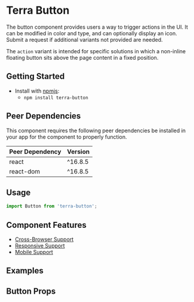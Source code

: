 


<Badge />

# Terra Button

The button component provides users a way to trigger actions in the UI.
It can be modified in color and type, and can optionally display an icon.
Submit a request if additional variants not provided are needed.



The `action` variant is intended for specific solutions in which a non-inline floating button sits above the page content in a fixed position.

## Getting Started

- Install with [npmjs](https://www.npmjs.com):
  - `npm install terra-button`

<!-- AUTO-GENERATED-CONTENT:START Peer Dependencies -->
## Peer Dependencies

This component requires the following peer dependencies be installed in your app for the component to properly function.

| Peer Dependency | Version |
|-|-|
| react | ^16.8.5 |
| react-dom | ^16.8.5 |

<!-- AUTO-GENERATED-CONTENT:END -->

## Usage

```jsx
import Button from 'terra-button';
```

## Component Features
* [Cross-Browser Support](https://engineering.cerner.com/terra-ui/about/terra-ui/component-standards#cross-browser-support)
* [Responsive Support](https://engineering.cerner.com/terra-ui/about/terra-ui/component-standards#responsive-support)
* [Mobile Support](https://engineering.cerner.com/terra-ui/about/terra-ui/component-standards#mobile-support)

## Examples
<ButtonVariant title="Variant" />
<ButtonBlock title="Block" />
<ButtonCompact title="Compact" />
<ButtonAnchor title="Anchor" />
<ButtonDisabled title="Disabled" />
<ButtonOnClick title="Click" />
<ButtonIcon title="Icon" />
<ButtonIsSelected title="Selectable" />

## Button Props
<ButtonPropsTable />
